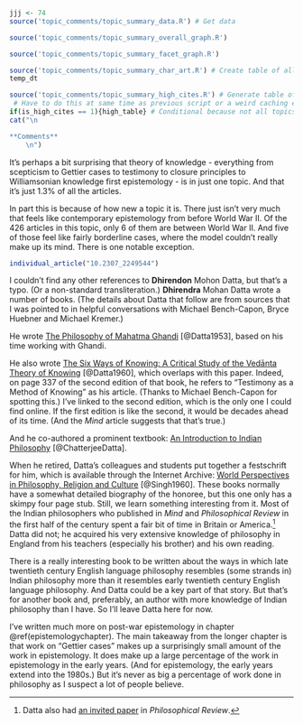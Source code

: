 ```r
jjj <- 74
source('topic_comments/topic_summary_data.R') # Get data
```

```r
source('topic_comments/topic_summary_overall_graph.R')
```

```r
source('topic_comments/topic_summary_facet_graph.R')
```

```r
source('topic_comments/topic_summary_char_art.R') # Create table of all articles in topic
temp_dt
```

```r
source('topic_comments/topic_summary_high_cites.R') # Generate table of highly cited articles. 
 # Have to do this at same time as previous script or a weird caching error occurs.
if(is_high_cites == 1){high_table} # Conditional because not all topics have high cites
cat("\n

**Comments**
	\n")
```

It's perhaps a bit surprising that theory of knowledge - everything from scepticism to Gettier cases to testimony to closure principles to Williamsonian knowledge first epistemology - is in just one topic. And that it's just 1.3% of all the articles.

In part this is because of how new a topic it is. There just isn't very much that feels like contemporary epistemology from before World War II. Of the 426 articles in this topic, only 6 of them are between World War II. And five of those feel like fairly borderline cases, where the model couldn't really make up its mind. There is one notable exception.

```r
individual_article("10.2307_2249544")
```

I couldn't find any other references to **Dhirendon** Mohon Datta, but that's a typo. (Or a non-standard transliteration.) **Dhirendra** Mohan Datta wrote a number of books. (The details about Datta that follow are from sources that I was pointed to in helpful conversations with Michael Bench-Capon, Bryce Huebner and Michael Kremer.)

He wrote [The Philosophy of Mahatma Ghandi](https://www.amazon.com/Philosophy-Mahatma-Gandhi-Dhirendra-Mohan/dp/0299010147) [@Datta1953], based on his time working with Ghandi. 

He also wrote [The Six Ways of Knowing: A Critical Study of the Vedānta Theory of Knowing](https://archive.org/details/TheSixWaysOfKnowing1960D.M.Datta/mode/2up) [@Datta1960], which overlaps with this paper. Indeed, on page 337 of the second edition of that book, he refers to "Testimony as a Method of Knowing" as his article. (Thanks to Michael Bench-Capon for spotting this.) I've linked to the second edition, which is the only one I could find online. If the first edition is like the second, it would be decades ahead of its time. (And the _Mind_ article suggests that that's true.)

And he co-authored a prominent textbook: [An Introduction to Indian Philosophy](https://www.amazon.com/dp/B01C2IHREY/ref=dp-kindle-redirect) [@ChatterjeeDatta].

When he retired, Datta's colleagues and students put together a festschrift for him, which is available through the Internet Archive: [World Perspectives in Philosophy, Religion and Culture](https://archive.org/details/in.ernet.dli.2015.126145/page/n7/mode/2up) [@Singh1960]. These books normally have a somewhat detailed biography of the honoree, but this one only has a skimpy four page stub. Still, we learn something interesting from it. Most of the Indian philosophers who published in _Mind_ and _Philosophical Review_ in the first half of the century spent a fair bit of time in Britain or America.^[Datta also had [an invited paper](https://www.jstor.org/stable/2181796?seq=1#metadata_info_tab_contents) in _Philosophical Review_.] Datta did not; he acquired his very extensive knowledge of philosophy in England from his teachers (especially his brother) and his own reading.

There is a really interesting book to be written about the ways in which late twentieth century English language philosophy resembles (some strands in) Indian philosophy more than it resembles early twentieth century English language philosophy. And Datta could be a key part of that story. But that's for another book and, preferably, an author with more knowledge of Indian philosophy than I have. So I'll leave Datta here for now.

I've written much more on post-war epistemology in chapter \@ref(epistemologychapter). The main takeaway from the longer chapter is that work on "Gettier cases" makes up a surprisingly small amount of the work in epistemology. It does make up a large percentage of the work in epistemology in the early years. (And for epistemology, the early years extend into the 1980s.) But it's never as big a percentage of work done in philosophy as I suspect a lot of people believe.